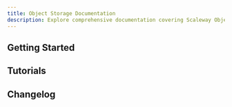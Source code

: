 ```yaml
---
title: Object Storage Documentation
description: Explore comprehensive documentation covering Scaleway Object Storage features and usage.
---
```


<ProductHeader
   productName="Object Storage"
   productLogo="objectStorage"
   description="Object Storage allows you to store and access data from the Scaleway console and Amazon S3-compatible clients."
   url="/object-storage/quickstart"
   label="Object Storage Quickstart"
/>

## Getting Started

<Grid>
    <SummaryCard
        title="Quickstart"
        icon="rocket"
        description="Learn the basics of Object Storage in a few simple steps."
        label="View Quickstart"
        url="/object-storage/quickstart/"
    />
    <SummaryCard
        title="Concepts"
        icon="info"
        description="Core concepts that give you a better understanding of Object Storage."
        label="View Concepts"
        url="/object-storage/concepts/"
    />
    <SummaryCard
        title="How-Tos"
        icon="help-circle-outline"
        description="Learn how to use Object Storage using the Scaleway console."
        label="View How-Tos"
        url="/object-storage/how-to/"
    />
    <SummaryCard
        title="Additional Content"
        icon="book-open-outline"
        description="Go further with detailed, in-depth information on Object Storage."
        label="View Additional Content"
        url="/object-storage/reference-content/"
    />
</Grid>


## Tutorials

<Grid>
    <Card
        title="Optimizing your Object Storage performance"
        url="/object-storage/reference-content/optimize-object-storage-performance/"
        label="Read more"
    />
    <Card
        title="Setting up an Nginx reverse proxy with Object Storage"
        url="/tutorials/setup-nginx-reverse-proxy-s3/"
        label="Read more"
    />
    <Card
        title="Migrating Object Storage data with Minio client"
        url="/tutorials/migrate-data-minio-client/"
        label="Read more"
    />
    <Card
        title="Aborting incomplete multipart uploads with Minio client"
        url="/tutorials/abort-multipart-upload-minio/"
        label="Read more"
    />
</Grid>


<ClickableBanner
    productLogo="cli"
    title="Object Storage API"
    description="Manage Object Storage using the Amazon S3 API."
    url="/object-storage/api-cli/using-api-call-list/"
    label="Go to Object Storage API documentation"
/>

## Changelog

<ChangelogList
    productName="object-storage"
    numberOfChanges={3}
/>
